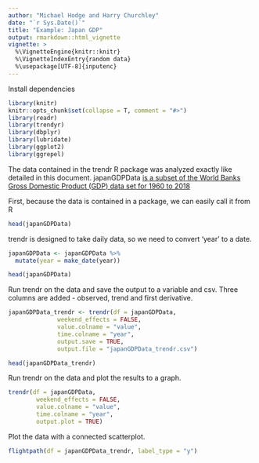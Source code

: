 ```yaml
---
author: "Michael Hodge and Harry Churchley"
date: "`r Sys.Date()`"
title: "Example: Japan GDP"
output: rmarkdown::html_vignette
vignette: >
  %\VignetteEngine{knitr::knitr}
  %\VignetteIndexEntry{random data}
  %\usepackage[UTF-8]{inputenc}
---
```


Install dependencies 

```r
library(knitr)
knitr::opts_chunk$set(collapse = T, comment = "#>")
library(readr)
library(trendyr)
library(dbplyr)
library(lubridate)
library(ggplot2)
library(ggrepel)
```

The data contained in the trendr R package was analyzed exactly like detailed in this document. japanGDPData [is a subset of the World Banks Gross Domestic Product (GDP) data set for 1960 to 2018](https://data.worldbank.org/indicator/NY.GDP.MKTP.CD?end=2018&locations=JP)

First, because the data is contained in a package, we can easily call it from R

```r
head(japanGDPData)
```

trendr is designed to take daily data, so we need to convert 'year' to a date.

```r
japanGDPData <- japanGDPData %>%
  mutate(year = make_date(year))

head(japanGDPData)

````

Run trendr on the data and save the output to a variable and csv. Three columns are added - observed, trend and first derivative.

```r
japanGDPData_trendr <- trendr(df = japanGDPData,
              weekend_effects = FALSE,
              value.colname = "value",
              time.colname = "year",
              output.save = TRUE,
              output.file = "japanGDPData_trendr.csv")

head(japanGDPData_trendr)

```

Run trendr on the data and plot the results to a graph.

```r
trendr(df = japanGDPData,
        weekend_effects = FALSE,
        value.colname = "value",
        time.colname = "year",
        output.plot = TRUE)

```

Plot the data with a connected scatterplot.

```r

flightpath(df = japanGDPData_trendr, label_type = "y")
```



